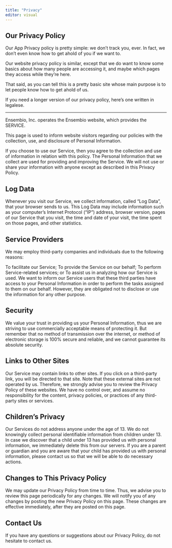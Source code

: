 ```yaml
---
title: "Privacy"
editor: visual
---
```


## Our Privacy Policy

Our App Privacy policy is pretty simple: we don't track you, ever. In fact, we don't even know how to get ahold of you if we want to.

Our website privacy policy is similar, except that we do want to know some basics about how many people are accessing it, and maybe which pages they access while they're here.

That said, as you can tell this is a pretty basic site whose main purpose is to let people know how to get ahold of us.

If you need a longer version of our privacy policy, here's one written in legalese.

------------------------------------------------------------------------

Ensembio, Inc. operates the Ensembio website, which provides the SERVICE.

This page is used to inform website visitors regarding our policies with the collection, use, and disclosure of Personal Information.

If you choose to use our Service, then you agree to the collection and use of information in relation with this policy. The Personal Information that we collect are used for providing and improving the Service. We will not use or share your information with anyone except as described in this Privacy Policy.

## Log Data

Whenever you visit our Service, we collect information, called "Log Data", that your browser sends to us. This Log Data may include information such as your computer's Internet Protocol ("IP") address, browser version, pages of our Service that you visit, the time and date of your visit, the time spent on those pages, and other statistics.

## Service Providers

We may employ third-party companies and individuals due to the following reasons:

To facilitate our Service; To provide the Service on our behalf; To perform Service-related services; or To assist us in analyzing how our Service is used. We want to inform our Service users that these third parties have access to your Personal Information in order to perform the tasks assigned to them on our behalf. However, they are obligated not to disclose or use the information for any other purpose.

## Security

We value your trust in providing us your Personal Information, thus we are striving to use commercially acceptable means of protecting it. But remember that no method of transmission over the internet, or method of electronic storage is 100% secure and reliable, and we cannot guarantee its absolute security.

## Links to Other Sites

Our Service may contain links to other sites. If you click on a third-party link, you will be directed to that site. Note that these external sites are not operated by us. Therefore, we strongly advise you to review the Privacy Policy of these websites. We have no control over, and assume no responsibility for the content, privacy policies, or practices of any third-party sites or services.

## Children's Privacy

Our Services do not address anyone under the age of 13. We do not knowingly collect personal identifiable information from children under 13. In case we discover that a child under 13 has provided us with personal information, we immediately delete this from our servers. If you are a parent or guardian and you are aware that your child has provided us with personal information, please contact us so that we will be able to do necessary actions.

## Changes to This Privacy Policy

We may update our Privacy Policy from time to time. Thus, we advise you to review this page periodically for any changes. We will notify you of any changes by posting the new Privacy Policy on this page. These changes are effective immediately, after they are posted on this page.

## Contact Us

If you have any questions or suggestions about our Privacy Policy, do not hesitate to contact us.
